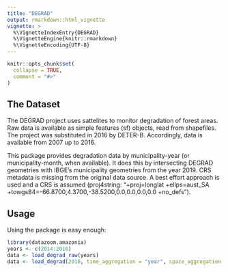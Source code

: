 ```yaml
---
title: "DEGRAD"
output: rmarkdown::html_vignette
vignette: >
  %\VignetteIndexEntry{DEGRAD}
  %\VignetteEngine{knitr::rmarkdown}
  %\VignetteEncoding{UTF-8}
---
```


```r
knitr::opts_chunk$set(
  collapse = TRUE,
  comment = "#>"
)
```

## The Dataset
The DEGRAD project uses sattelites to monitor degradation of forest areas. Raw data is available as simple features (sf) objects, read from shapefiles. The project was substituted in 2016 by DETER-B. Accordingly, data is available from 2007 up to 2016. 

This package provides degradation data by municipality-year (or municipality-month, when available). It does this by intersecting DEGRAD geometries with IBGE's municipality geometries from the year 2019. CRS metadata is missing from the original data source. A best effort approach is used and a CRS is assumed (proj4string: "+proj=longlat +ellps=aust_SA +towgs84=-66.8700,4.3700,-38.5200,0.0,0.0,0.0,0.0 +no_defs"). 

## Usage

Using the package is easy enough:

```r
library(datazoom.amazonia)
years <- c(2014:2016)
data <- load_degrad_raw(years)
data <- load_degrad(2016, time_aggregation = "year", space_aggregation = "municipality", language = "pt")
```

